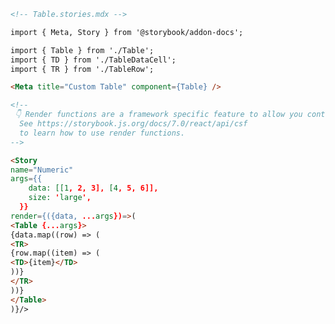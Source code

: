 ```md
<!-- Table.stories.mdx -->

import { Meta, Story } from '@storybook/addon-docs';

import { Table } from './Table';
import { TD } from './TableDataCell';
import { TR } from './TableRow';

<Meta title="Custom Table" component={Table} />

<!--
 👇 Render functions are a framework specific feature to allow you control on how the component renders.
  See https://storybook.js.org/docs/7.0/react/api/csf
  to learn how to use render functions.
-->

<Story
name="Numeric"
args={{
    data: [[1, 2, 3], [4, 5, 6]],
    size: 'large',
  }}
render={({data, ...args})=>(
<Table {...args}>
{data.map((row) => (
<TR>
{row.map((item) => (
<TD>{item}</TD>
))}
</TR>
))}
</Table>
)}/>
```

